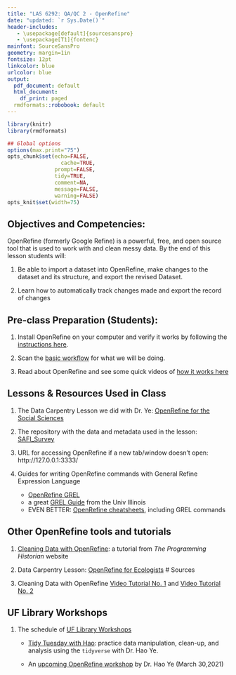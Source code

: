 ```yaml
---
title: "LAS 6292: QA/QC 2 - OpenRefine"
date: "updated: `r Sys.Date()`"
header-includes:
   - \usepackage[default]{sourcesanspro}
   - \usepackage[T1]{fontenc}
mainfont: SourceSansPro
geometry: margin=1in
fontsize: 12pt
linkcolor: blue
urlcolor: blue
output:
  pdf_document: default
  html_document:
    df_print: paged
  rmdformats::robobook: default
---
```



```r
library(knitr)
library(rmdformats)

## Global options
options(max.print="75")
opts_chunk$set(echo=FALSE,
	             cache=TRUE,
               prompt=FALSE,
               tidy=TRUE,
               comment=NA,
               message=FALSE,
               warning=FALSE)
opts_knit$set(width=75)
```

## Objectives and Competencies:  

OpenRefine (formerly Google Refine) is a powerful, free, and open source tool that is used to work with and clean messy data. By the end of this lesson students will:

1. Be able to import a dataset into OpenRefine, make changes to the dataset and its structure, and export the revised Dataset.  

2. Learn how to automatically track changes made and export the record of changes

## Pre-class Preparation (Students):

1. Install OpenRefine on your computer and verify it works by following the [instructions here](https://datacarpentry.org/openrefine-socialsci/setup.html).

2. Scan the [basic workflow](https://hackmd.io/WnKT7eiMQde7jCF5teVHBQ#Setup) for what we will be doing.

3. Read about OpenRefine and see some quick videos of [how it works here](https://openrefine.org/)


## Lessons & Resources Used in Class

1. The Data Carpentry Lesson we did with Dr. Ye: [OpenRefine for the Social Sciences](https://datacarpentry.org/openrefine-socialsci/) 

2. The repository with the data and metadata used in the lesson:  [SAFI_Survey](https://figshare.com/articles/dataset/SAFI_Survey_Results/6262019)

3. URL for accessing OpenRefine if a new tab/window doesn't open: http://127.0.0.1:3333/

4. Guides for writing OpenRefine commands with General Refine Expression Language
    
    * [OpenRefine GREL](https://docs.openrefine.org/manual/expressions/#grel-general-refine-expression-language)
    * a great [GREL Guide](https://guides.library.illinois.edu/openrefine/grel) from the Univ Illinois
    * EVEN BETTER: [OpenRefine cheatsheets](https://code4libtoronto.github.io/2018-10-12-access/GoogleRefineCheatSheets.pdf), including GREL commands 

## Other OpenRefine tools and tutorials

1. [Cleaning Data with OpenRefine](https://doi.org/10.46430/phen0023): a tutorial from *The Programming Historian* website 

2. Data Carpentry Lesson: [OpenRefine for Ecologists](https://datacarpentry.org/OpenRefine-ecology-lesson/00-getting-started/)
# Sources

3. Cleaning Data with OpenRefine [Video Tutorial No. 1](https://www.youtube.com/watch?v=nORS7STbLyk) and [Video Tutorial No. 2](https://www.youtube.com/watch?v=xZlz4ISgNBc)

## UF Library Workshops

1. The schedule of [UF Library Workshops](https://ufl.libcal.com/calendar/workshops/?cid=11693&t=d&d=0000-00-00&cal=11693,5125,8858&inc=0)

    * [Tidy Tuesday with Hao](https://ufl.libcal.com/event/7377304): practice data manipulation, clean-up, and analysis using the `tidyverse` with Dr. Hao Ye.
    
    * An [upcoming OpenRefine workshop](https://ufl.libcal.com/event/7345725) by Dr. Hao Ye (March 30,2021) 
